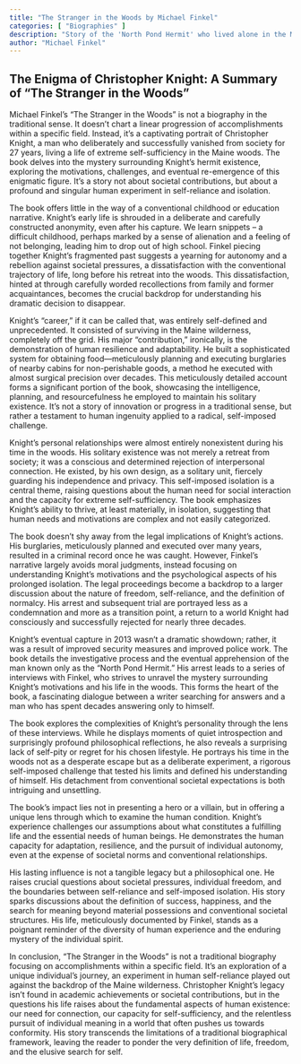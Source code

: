 ```yaml
---
title: "The Stranger in the Woods by Michael Finkel"
categories: [ "Biographies" ]
description: "Story of the 'North Pond Hermit' who lived alone in the Maine woods for 27 years"
author: "Michael Finkel"
---
```

## The Enigma of Christopher Knight: A Summary of "The Stranger in the Woods"

Michael Finkel’s “The Stranger in the Woods” is not a biography in the traditional sense. It doesn't chart a linear progression of accomplishments within a specific field. Instead, it's a captivating portrait of Christopher Knight, a man who deliberately and successfully vanished from society for 27 years, living a life of extreme self-sufficiency in the Maine woods. The book delves into the mystery surrounding Knight’s hermit existence, exploring the motivations, challenges, and eventual re-emergence of this enigmatic figure.  It’s a story not about societal contributions, but about a profound and singular human experiment in self-reliance and isolation.

The book offers little in the way of a conventional childhood or education narrative. Knight's early life is shrouded in a deliberate and carefully constructed anonymity, even after his capture.  We learn snippets – a difficult childhood, perhaps marked by a sense of alienation and a feeling of not belonging, leading him to drop out of high school. Finkel piecing together Knight's fragmented past suggests a yearning for autonomy and a rebellion against societal pressures, a dissatisfaction with the conventional trajectory of life, long before his retreat into the woods. This dissatisfaction, hinted at through carefully worded recollections from family and former acquaintances, becomes the crucial backdrop for understanding his dramatic decision to disappear.

Knight’s “career,” if it can be called that, was entirely self-defined and unprecedented. It consisted of surviving in the Maine wilderness, completely off the grid.  His major “contribution,” ironically, is the demonstration of human resilience and adaptability. He built a sophisticated system for obtaining food—meticulously planning and executing burglaries of nearby cabins for non-perishable goods, a method he executed with almost surgical precision over decades. This meticulously detailed account forms a significant portion of the book, showcasing the intelligence, planning, and resourcefulness he employed to maintain his solitary existence.  It’s not a story of innovation or progress in a traditional sense, but rather a testament to human ingenuity applied to a radical, self-imposed challenge.

Knight’s personal relationships were almost entirely nonexistent during his time in the woods.  His solitary existence was not merely a retreat from society; it was a conscious and determined rejection of interpersonal connection.  He existed, by his own design, as a solitary unit, fiercely guarding his independence and privacy. This self-imposed isolation is a central theme, raising questions about the human need for social interaction and the capacity for extreme self-sufficiency. The book emphasizes Knight's ability to thrive, at least materially, in isolation, suggesting that human needs and motivations are complex and not easily categorized.

The book doesn't shy away from the legal implications of Knight's actions.  His burglaries, meticulously planned and executed over many years, resulted in a criminal record once he was caught.  However, Finkel's narrative largely avoids moral judgments, instead focusing on understanding Knight's motivations and the psychological aspects of his prolonged isolation. The legal proceedings become a backdrop to a larger discussion about the nature of freedom, self-reliance, and the definition of normalcy.  His arrest and subsequent trial are portrayed less as a condemnation and more as a transition point, a return to a world Knight had consciously and successfully rejected for nearly three decades.

Knight's eventual capture in 2013 wasn't a dramatic showdown; rather, it was a result of improved security measures and improved police work. The book details the investigative process and the eventual apprehension of the man known only as the "North Pond Hermit."  His arrest leads to a series of interviews with Finkel, who strives to unravel the mystery surrounding Knight's motivations and his life in the woods.  This forms the heart of the book, a fascinating dialogue between a writer searching for answers and a man who has spent decades answering only to himself.

The book explores the complexities of Knight's personality through the lens of these interviews.  While he displays moments of quiet introspection and surprisingly profound philosophical reflections, he also reveals a surprising lack of self-pity or regret for his chosen lifestyle.  He portrays his time in the woods not as a desperate escape but as a deliberate experiment, a rigorous self-imposed challenge that tested his limits and defined his understanding of himself.  His detachment from conventional societal expectations is both intriguing and unsettling.

The book’s impact lies not in presenting a hero or a villain, but in offering a unique lens through which to examine the human condition. Knight’s experience challenges our assumptions about what constitutes a fulfilling life and the essential needs of human beings.  He demonstrates the human capacity for adaptation, resilience, and the pursuit of individual autonomy, even at the expense of societal norms and conventional relationships.

His lasting influence is not a tangible legacy but a philosophical one.  He raises crucial questions about societal pressures, individual freedom, and the boundaries between self-reliance and self-imposed isolation. His story sparks discussions about the definition of success, happiness, and the search for meaning beyond material possessions and conventional societal structures.  His life, meticulously documented by Finkel, stands as a poignant reminder of the diversity of human experience and the enduring mystery of the individual spirit.

In conclusion, “The Stranger in the Woods” is not a traditional biography focusing on accomplishments within a specific field.  It's an exploration of a unique individual’s journey, an experiment in human self-reliance played out against the backdrop of the Maine wilderness.  Christopher Knight’s legacy isn't found in academic achievements or societal contributions, but in the questions his life raises about the fundamental aspects of human existence: our need for connection, our capacity for self-sufficiency, and the relentless pursuit of individual meaning in a world that often pushes us towards conformity.  His story transcends the limitations of a traditional biographical framework, leaving the reader to ponder the very definition of life, freedom, and the elusive search for self.

